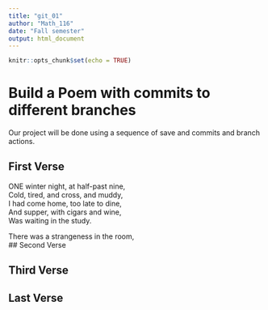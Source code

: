 ---
title: "git_01"
author: "Math_116"
date: "Fall semester"
output: html_document
---

```{r setup, include=FALSE}
knitr::opts_chunk$set(echo = TRUE)
```
# Build a Poem with commits to different branches
Our project will be done using a sequence of save and commits and branch actions.
<!-- Do not modify or change any text in "!--" bracketed areas such as this --- these are instructions to
you, if you change any of this the git program will notice it and compromise your git merging strategy !-->

## First Verse 
<!--Put the first five lines of a poem by Lewis Carrol in this section!-->
ONE winter night, at half-past nine,  
Cold, tired, and cross, and muddy,  
I had come home, too late to dine,  
And supper, with cigars and wine,  
Was waiting in the study.   

There was a strangeness in the room,  
## Second Verse

## Third Verse
<!--Put the first two verses of The Walrus and the Carpenter here!-->

## Last Verse
<!--Put a short poem of your choice 8-20 lines,here!-->
